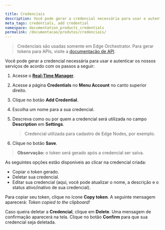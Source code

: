 ```yaml
---

title: Credenciais
description: Você pode gerar a credencial necessária para usar e autenticar os nossos serviços.
meta_tags: credentials, add credential
namespace: documentation_products_credentials
permalink: /documentacao/produtos/credenciais/
---
```


> Credenciais são usadas somente em Edge Orchestrator. Para gerar tokens para APIs, visite a [documentação de API](https://api.azion.com/).

Você pode gerar a credencial necessária para usar e autenticar os nossos serviços de acordo com os passos a seguir:

1. Acesse o **[Real-Time Manager](https://manager.azion.com/)**.
2. Acesse a página **Credentials** no **Menu Account** no canto superior direito.
3. Clique no botão **Add Credential**.
4. Escolha um nome para a sua credencial.
5. Descreva como ou por quem a credencial será utilizada no campo **Description** em **Settings**.

   > Credencial utilizada para cadastro de Edge Nodes, por exemplo.
6. Clique no botão **Save**.

> **Observação:** o token será gerado após a credencial ser salva.

As seguintes opções estão disponíveis ao clicar na credencial criada:

* Copiar o token gerado.
* Deletar sua credencial.
* Editar sua credencial (aqui, você pode atualizar o nome, a descrição e o status ativo/inativo de sua credencial).

Para copiar seu token, clique no ícone **Copy token**. A seguinte mensagem aparecerá:  *Token copied to the clipboard!*

Caso queira deletar a **Credencial**, clique em **Delete**. Uma mensagem de confirmação aparecerá na tela. Clique no botão **Confirm** para que sua credencial seja deletada.


